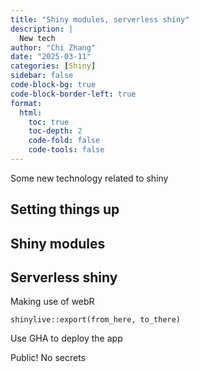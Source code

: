 ```yaml
---
title: "Shiny modules, serverless shiny"
description: |
  New tech
author: "Chi Zhang"
date: "2025-03-11"
categories: [Shiny]
sidebar: false
code-block-bg: true
code-block-border-left: true
format: 
  html:
    toc: true
    toc-depth: 2
    code-fold: false
    code-tools: false
---
```


Some new technology related to shiny

## Setting things up


## Shiny modules 





## Serverless shiny

Making use of webR

`shinylive::export(from_here, to_there)`

Use GHA to deploy the app

Public! No secrets








